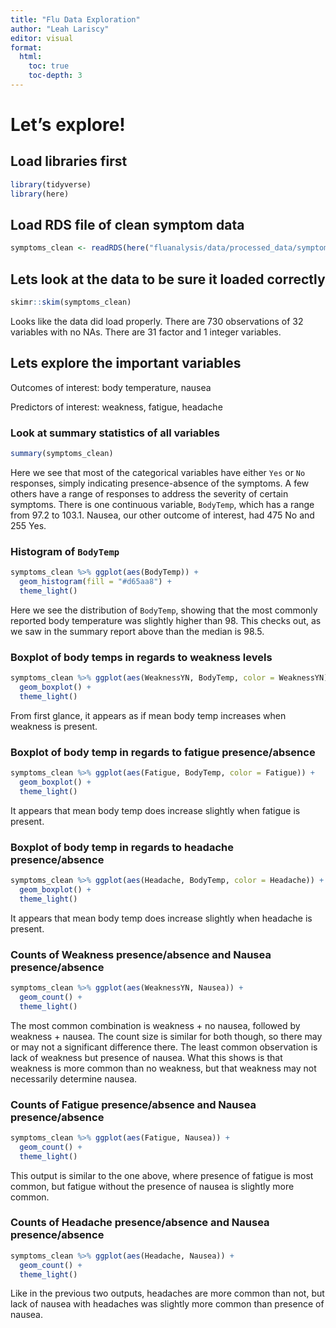 ```yaml
---
title: "Flu Data Exploration"
author: "Leah Lariscy"
editor: visual
format:
  html:
    toc: true
    toc-depth: 3
---
```


# Let's explore!

## Load libraries first

```r
library(tidyverse)
library(here)
```

## Load RDS file of clean symptom data

```r
symptoms_clean <- readRDS(here("fluanalysis/data/processed_data/symptoms_clean.RDS"))
```

## Lets look at the data to be sure it loaded correctly

```r
skimr::skim(symptoms_clean)
```

Looks like the data did load properly. There are 730 observations of 32 variables with no NAs. There are 31 factor and 1 integer variables.

## Lets explore the important variables

Outcomes of interest: body temperature, nausea

Predictors of interest: weakness, fatigue, headache\

### Look at summary statistics of all variables

```r
summary(symptoms_clean)
```

Here we see that most of the categorical variables have either `Yes` or `No` responses, simply indicating presence-absence of the symptoms. A few others have a range of responses to address the severity of certain symptoms. There is one continuous variable, `BodyTemp`, which has a range from 97.2 to 103.1. Nausea, our other outcome of interest, had 475 No and 255 Yes.

### Histogram of `BodyTemp`

```r
symptoms_clean %>% ggplot(aes(BodyTemp)) +
  geom_histogram(fill = "#d65aa8") +
  theme_light()
```

Here we see the distribution of `BodyTemp`, showing that the most commonly reported body temperature was slightly higher than 98. This checks out, as we saw in the summary report above than the median is 98.5.

### Boxplot of body temps in regards to weakness levels

```r
symptoms_clean %>% ggplot(aes(WeaknessYN, BodyTemp, color = WeaknessYN)) +
  geom_boxplot() +
  theme_light()
```

From first glance, it appears as if mean body temp increases when weakness is present.

### Boxplot of body temp in regards to fatigue presence/absence

```r
symptoms_clean %>% ggplot(aes(Fatigue, BodyTemp, color = Fatigue)) +
  geom_boxplot() +
  theme_light()
```

It appears that mean body temp does increase slightly when fatigue is present.

### Boxplot of body temp in regards to headache presence/absence

```r
symptoms_clean %>% ggplot(aes(Headache, BodyTemp, color = Headache)) +
  geom_boxplot() +
  theme_light()
```

It appears that mean body temp does increase slightly when headache is present.

### Counts of Weakness presence/absence and Nausea presence/absence

```r
symptoms_clean %>% ggplot(aes(WeaknessYN, Nausea)) +
  geom_count() +
  theme_light()
```

The most common combination is weakness + no nausea, followed by weakness + nausea. The count size is similar for both though, so there may or may not a significant difference there. The least common observation is lack of weakness but presence of nausea. What this shows is that weakness is more common than no weakness, but that weakness may not necessarily determine nausea.

### Counts of Fatigue presence/absence and Nausea presence/absence

```r
symptoms_clean %>% ggplot(aes(Fatigue, Nausea)) +
  geom_count() +
  theme_light()
```

This output is similar to the one above, where presence of fatigue is most common, but fatigue without the presence of nausea is slightly more common.

### Counts of Headache presence/absence and Nausea presence/absence

```r
symptoms_clean %>% ggplot(aes(Headache, Nausea)) +
  geom_count() +
  theme_light()
```

Like in the previous two outputs, headaches are more common than not, but lack of nausea with headaches was slightly more common than presence of nausea.
